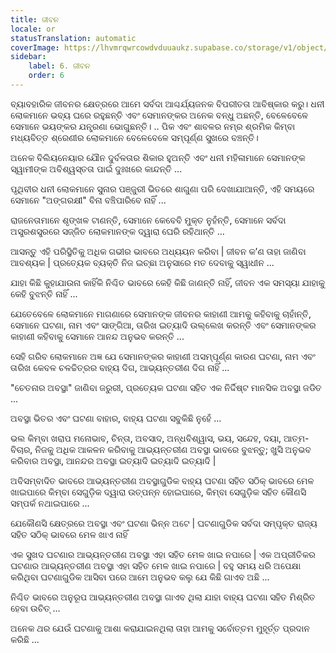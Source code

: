 ```yaml
---
title: ଜୀବନ
locale: or
statusTranslation: automatic
coverImage: https://lhvmrqwrcowdvduuaukz.supabase.co/storage/v1/object/public/strapi-uploads/small_cover-tratado-de-psicologia-revolucionaria.webp-5e15e1cec4e0ebebcde5d7fc7565d8fd.webp
sidebar:
    label: 6. ଜୀବନ
    order: 6
---
```

ବ୍ୟାବହାରିକ ଜୀବନର କ୍ଷେତ୍ରରେ ଆମେ ସର୍ବଦା ଆଶ୍ଚର୍ଯ୍ୟଜନକ ବିପରୀତତା ଆବିଷ୍କାର କରୁ। ଧନୀ ଲୋକମାନେ ଭବ୍ୟ ଘରେ ରହୁଛନ୍ତି ଏବଂ ସେମାନଙ୍କର ଅନେକ ବନ୍ଧୁ ଅଛନ୍ତି, ବେଳେବେଳେ ସେମାନେ ଭୟଙ୍କର ଯନ୍ତ୍ରଣା ଭୋଗୁଛନ୍ତି। .. ପିକ ଏବଂ ଶାବଳର ନମ୍ର ଶ୍ରମିକ କିମ୍ବା ମଧ୍ୟବିତ୍ତ ଶ୍ରେଣୀର ଲୋକମାନେ ବେଳେବେଳେ ସମ୍ପୂର୍ଣ୍ଣ ସୁଖରେ ବଞ୍ଚନ୍ତି।

ଅନେକ ବିଲିୟନେୟାର ଯୌନ ଦୁର୍ବଳତାର ଶିକାର ହୁଅନ୍ତି ଏବଂ ଧନୀ ମହିଳାମାନେ ସେମାନଙ୍କ ସ୍ୱାମୀଙ୍କ ଅବିଶ୍ୱସ୍ତତା ପାଇଁ ଦୁଃଖରେ କାନ୍ଦନ୍ତି ...

ପୃଥିବୀର ଧନୀ ଲୋକମାନେ ସୁନାର ପଞ୍ଜୁରୀ ଭିତରେ ଶାଗୁଣା ପରି ଦେଖାଯାଆନ୍ତି, ଏହି ସମୟରେ ସେମାନେ "ଅଙ୍ଗରକ୍ଷୀ" ବିନା ବଞ୍ଚିପାରିବେ ନାହିଁ ...

ରାଜନେତାମାନେ ଶୃଙ୍ଖଳ ଟାଣନ୍ତି, ସେମାନେ କେବେବି ମୁକ୍ତ ନୁହଁନ୍ତି, ସେମାନେ ସର୍ବଦା ଅସ୍ତ୍ରଶସ୍ତ୍ରରେ ସଜ୍ଜିତ ଲୋକମାନଙ୍କ ଦ୍ୱାରା ଘେରି ରହିଥାନ୍ତି ...

ଆସନ୍ତୁ ଏହି ପରିସ୍ଥିତିକୁ ଅଧିକ ଗଭୀର ଭାବରେ ଅଧ୍ୟୟନ କରିବା | ଜୀବନ କ’ଣ ତାହା ଜାଣିବା ଆବଶ୍ୟକ | ପ୍ରତ୍ୟେକ ବ୍ୟକ୍ତି ନିଜ ଇଚ୍ଛା ଅନୁସାରେ ମତ ଦେବାକୁ ସ୍ୱାଧୀନ ...

ଯାହା କିଛି କୁହାଯାଉନା କାହିଁକି ନିଶ୍ଚିତ ଭାବରେ କେହି କିଛି ଜାଣନ୍ତି ନାହିଁ, ଜୀବନ ଏକ ସମସ୍ୟା ଯାହାକୁ କେହି ବୁଝନ୍ତି ନାହିଁ ...

ଯେତେବେଳେ ଲୋକମାନେ ମାଗଣାରେ ସେମାନଙ୍କ ଜୀବନର କାହାଣୀ ଆମକୁ କହିବାକୁ ଚାହାଁନ୍ତି, ସେମାନେ ଘଟଣା, ନାମ ଏବଂ ସାଙ୍ଗିଆ, ତାରିଖ ଇତ୍ୟାଦି ଉଲ୍ଲେଖ କରନ୍ତି ଏବଂ ସେମାନଙ୍କର କାହାଣୀ କହିବାକୁ ସେମାନେ ଆନନ୍ଦ ଅନୁଭବ କରନ୍ତି ...

ସେହି ଗରିବ ଲୋକମାନେ ଅଜ୍ଞ ଯେ ସେମାନଙ୍କର କାହାଣୀ ଅସମ୍ପୂର୍ଣ୍ଣ କାରଣ ଘଟଣା, ନାମ ଏବଂ ତାରିଖ କେବଳ ଚଳଚ୍ଚିତ୍ରର ବାହ୍ୟ ଦିଗ, ଆଭ୍ୟନ୍ତରୀଣ ଦିଗ ନାହିଁ ...

"ଚେତନାର ଅବସ୍ଥା" ଜାଣିବା ଜରୁରୀ, ପ୍ରତ୍ୟେକ ଘଟଣା ସହିତ ଏକ ନିର୍ଦ୍ଦିଷ୍ଟ ମାନସିକ ଅବସ୍ଥା ଜଡିତ ...

ଅବସ୍ଥା ଭିତର ଏବଂ ଘଟଣା ବାହାର, ବାହ୍ୟ ଘଟଣା ସବୁକିଛି ନୁହେଁ ...

ଭଲ କିମ୍ବା ଖରାପ ମନୋଭାବ, ଚିନ୍ତା, ଅବସାଦ, ଅନ୍ଧବିଶ୍ୱାସ, ଭୟ, ସନ୍ଦେହ, ଦୟା, ଆତ୍ମ-ବିଚାର, ନିଜକୁ ଅଧିକ ଆକଳନ କରିବାକୁ ଆଭ୍ୟନ୍ତରୀଣ ଅବସ୍ଥା ଭାବରେ ବୁଝନ୍ତୁ; ଖୁସି ଅନୁଭବ କରିବାର ଅବସ୍ଥା, ଆନନ୍ଦର ଅବସ୍ଥା ଇତ୍ୟାଦି ଇତ୍ୟାଦି ଇତ୍ୟାଦି |

ଅବିସମ୍ବାଦିତ ଭାବରେ ଆଭ୍ୟନ୍ତରୀଣ ଅବସ୍ଥାଗୁଡିକ ବାହ୍ୟ ଘଟଣା ସହିତ ସଠିକ୍ ଭାବରେ ମେଳ ଖାଇପାରେ କିମ୍ବା ସେଗୁଡ଼ିକ ଦ୍ୱାରା ଉତ୍ପନ୍ନ ହୋଇପାରେ, କିମ୍ବା ସେଗୁଡ଼ିକ ସହିତ କୌଣସି ସମ୍ପର୍କ ନଥାଇପାରେ ...

ଯେକୌଣସି କ୍ଷେତ୍ରରେ ଅବସ୍ଥା ଏବଂ ଘଟଣା ଭିନ୍ନ ଅଟେ | ଘଟଣାଗୁଡିକ ସର୍ବଦା ସମ୍ପୃକ୍ତ ରାଜ୍ୟ ସହିତ ସଠିକ୍ ଭାବରେ ମେଳ ଖାଏ ନାହିଁ

ଏକ ସୁଖଦ ଘଟଣାର ଆଭ୍ୟନ୍ତରୀଣ ଅବସ୍ଥା ଏହା ସହିତ ମେଳ ଖାଇ ନପାରେ | ଏକ ଅପ୍ରୀତିକର ଘଟଣାର ଆଭ୍ୟନ୍ତରୀଣ ଅବସ୍ଥା ଏହା ସହିତ ମେଳ ଖାଇ ନପାରେ | ବହୁ ସମୟ ଧରି ଅପେକ୍ଷା କରିଥିବା ଘଟଣାଗୁଡିକ ଆସିବା ପରେ ଆମେ ଅନୁଭବ କଲୁ ଯେ କିଛି ଗାଏବ ଅଛି ...

ନିଶ୍ଚିତ ଭାବରେ ଅନୁରୂପ ଆଭ୍ୟନ୍ତରୀଣ ଅବସ୍ଥା ଗାଏବ ଥିଲା ଯାହା ବାହ୍ୟ ଘଟଣା ସହିତ ମିଶ୍ରିତ ହେବା ଉଚିତ୍ ...

ଅନେକ ଥର ଯେଉଁ ଘଟଣାକୁ ଆଶା କରାଯାଇନଥିଲା ତାହା ଆମକୁ ସର୍ବୋତ୍ତମ ମୁହୂର୍ତ୍ତ ପ୍ରଦାନ କରିଛି ...

